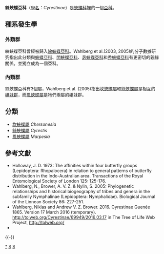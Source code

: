 {{NoteTA
|G1=Butterfly
}}
{{Automatic Taxobox
| taxon = Cyrestinae
| authority = Guenée, 1865
| image = Cyrestis strigata.JPG
| image_caption = [[條紋絲蛺蝶|條紋絲蛺蝶]]<br />''Cyrestis strigata''
| type_genus = [[絲蛺蝶屬|絲蛺蝶屬]]<br />''Cyrestis''
| type_genus_authority = Boisduval, 1832
| subdivision_ranks = [[屬|屬]]
| subdivision = 共3個屬，詳見正文。
}}

'''絲蛺蝶亞科'''（[[學名|學名]]：''Cyrestinae''）是[[蛺蝶科|蛺蝶科]]裡的一個[[亞科|亞科]]。

== 種系發生學 ==
=== 外類群 ===
絲蛺蝶亞科曾經被歸入[[線蛺蝶亞科|線蛺蝶亞科]]。Wahlberg et al.(2003, 2005)的分子數據研究指出此分類與[[蛺蝶亞科|蛺蝶亞科]]、[[閃蛺蝶亞科|閃蛺蝶亞科]]、[[苾蛺蝶亞科|苾蛺蝶亞科]]和[[秀蛺蝶亞科|秀蛺蝶亞科]]有更密切的親緣關係，並獨立成為一個亞科。

=== 內類群 ===
絲蛺蝶亞科有3個屬，Wahlberg et al. (2005)指出[[坎蛺蝶屬|坎蛺蝶屬]]和[[絲蛺蝶屬|絲蛺蝶屬]]是相互的[[姐妹群|姐妹群]]，而[[鳳蛺蝶屬|鳳蛺蝶屬]]是牠們兩屬的姐妹群。

== 分類 ==
* [[坎蛺蝶屬|坎蛺蝶屬]] ''Chersonesia''
* [[絲蛺蝶屬|絲蛺蝶屬]] ''Cyrestis''
* [[鳳蛺蝶屬|鳳蛺蝶屬]] ''Marpesia''

==  參考文獻 ==
* Holloway, J. D. 1973: The affinities within four butterfly groups (Lepidoptera: Rhopalocera) in relation to general patterns of butterfly distribution in the Indo-Australian area. Transactions of the Royal Entomological Society of London 125: 125-176.
* Wahlberg, N., Brower, A. V. Z. & Nylin, S. 2005: Phylogenetic relationships and historical biogeography of tribes and genera in the subfamily Nymphalinae (Lepidoptera: Nymphalidae). Biological Journal of the Linnean Society 86: 227-251.
* Wahlberg, Niklas and Andrew V. Z. Brower. 2016. Cyrestinae Guenée 1865. Version 17 March 2016 (temporary). http://tolweb.org/Cyrestinae/69949/2016.03.17 {{Wayback|url=http://tolweb.org/Cyrestinae/69949/2016.03.17 |date=20190903174840 }} in The Tree of Life Web Project, http://tolweb.org/ {{Wayback|url=http://tolweb.org/ |date=20110515100516 }}
* {{Cite book | author = 寿建新 周尧 李宇飞 | title = 世界蝴蝶分類名錄 | location = 中國 | publisher = 陝西科學技術出版社 | date = 2006-04-01 | ISBN = 9787536936768 | language= zh-hans }}

{{Commons category|Cyrestinae}}

{{蝴蝶分類}}
{{-}}
{{絲蛺蝶亞科|state=expanded}}
{{Taxonbar}}
[[Category:絲蛺蝶亞科|*]]
[[Category:蛺蝶科|S]]
[[Category:_1865年描述的分类群|S]]